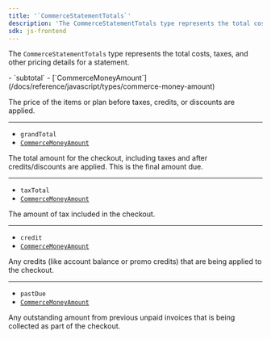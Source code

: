 ```yaml
---
title: '`CommerceStatementTotals`'
description: 'The CommerceStatementTotals type represents the total costs, taxes, and other pricing details for a statement.'
sdk: js-frontend
---
```


The `CommerceStatementTotals` type represents the total costs, taxes, and other pricing details for a statement.

<Properties>
  - `subtotal`
  - [`CommerceMoneyAmount`](/docs/reference/javascript/types/commerce-money-amount)

  The price of the items or plan before taxes, credits, or discounts are applied.

  ---

  - `grandTotal`
  - [`CommerceMoneyAmount`](/docs/reference/javascript/types/commerce-money-amount)

  The total amount for the checkout, including taxes and after credits/discounts are applied. This is the final amount due.

  ---

  - `taxTotal`
  - [`CommerceMoneyAmount`](/docs/reference/javascript/types/commerce-money-amount)

  The amount of tax included in the checkout.

  ---

  - `credit`
  - [`CommerceMoneyAmount`](/docs/reference/javascript/types/commerce-money-amount)

  Any credits (like account balance or promo credits) that are being applied to the checkout.

  ---

  - `pastDue`
  - [`CommerceMoneyAmount`](/docs/reference/javascript/types/commerce-money-amount)

  Any outstanding amount from previous unpaid invoices that is being collected as part of the checkout.
</Properties>
